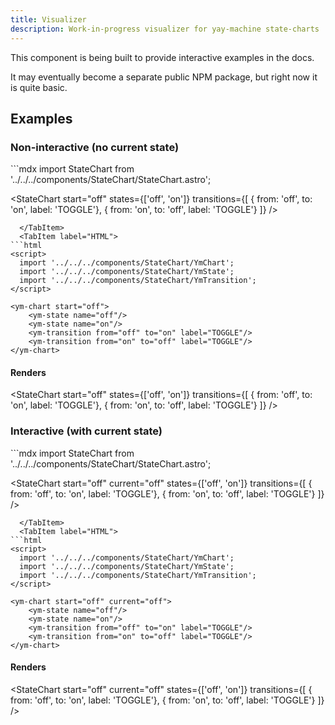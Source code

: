 ```yaml
---
title: Visualizer
description: Work-in-progress visualizer for yay-machine state-charts
---
```



<Aside type="caution">
This component is being built to provide interactive examples in the docs.

It may eventually become a separate public NPM package, but right now it is quite basic.
</Aside>

## Examples

### Non-interactive (no current state)

<Tabs>
  <TabItem label="Astro">
```mdx
import StateChart from '../../../components/StateChart/StateChart.astro';

<StateChart
  start="off" 
  states={['off', 'on']} 
  transitions={[
    { from: 'off', to: 'on', label: 'TOGGLE'},
    { from: 'on', to: 'off', label: 'TOGGLE'}
  ]}
  />
```
  </TabItem>
  <TabItem label="HTML">
```html
<script>
  import '../../../components/StateChart/YmChart';
  import '../../../components/StateChart/YmState';
  import '../../../components/StateChart/YmTransition';
</script>

<ym-chart start="off">
    <ym-state name="off"/>
    <ym-state name="on"/>
    <ym-transition from="off" to="on" label="TOGGLE"/>
    <ym-transition from="on" to="off" label="TOGGLE"/>
</ym-chart>
```
  </TabItem>
</Tabs>

#### Renders


<StateChart
  start="off" 
  states={['off', 'on']} 
  transitions={[
    { from: 'off', to: 'on', label: 'TOGGLE'},
    { from: 'on', to: 'off', label: 'TOGGLE'}
  ]}
  />

### Interactive (with current state)

<Tabs>
  <TabItem label="Astro">
```mdx
import StateChart from '../../../components/StateChart/StateChart.astro';

<StateChart
  start="off" 
  current="off" 
  states={['off', 'on']} 
  transitions={[
    { from: 'off', to: 'on', label: 'TOGGLE'},
    { from: 'on', to: 'off', label: 'TOGGLE'}
  ]}
  />
```
  </TabItem>
  <TabItem label="HTML">
```html
<script>
  import '../../../components/StateChart/YmChart';
  import '../../../components/StateChart/YmState';
  import '../../../components/StateChart/YmTransition';
</script>

<ym-chart start="off" current="off">
    <ym-state name="off"/>
    <ym-state name="on"/>
    <ym-transition from="off" to="on" label="TOGGLE"/>
    <ym-transition from="on" to="off" label="TOGGLE"/>
</ym-chart>
```
  </TabItem>
</Tabs>

#### Renders

<StateChart
  start="off" 
  current="off" 
  states={['off', 'on']} 
  transitions={[
    { from: 'off', to: 'on', label: 'TOGGLE'},
    { from: 'on', to: 'off', label: 'TOGGLE'}
  ]}
  />
